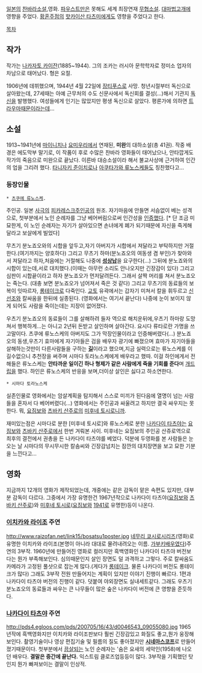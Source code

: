 [[일본]]의 [[찬바라]]소설,영화. [[파우스트]]만은 못해도 세계 최장연재 [[무협소설]]. [[대마법고개]]에 영향을 주었다. [[황혼주점]]의 [[핫카이산 타츠미]]에게도 영향을 주었다고 한다.

[[목차]]

== 작가 ==
작가는 [http://ja.wikipedia.org/wiki/%E4%B8%AD%E9%87%8C%E4%BB%8B%E5%B1%B1 나카자토 카이잔](1885~1944). 그의 조카는 러시아 문학학자로 정미소 업자의 차남으로 태어났다. 형은 요절.

1906년에 데뷔했으며, 1944년 4월 22일에 [[장티푸스]]로 사망.
청년시절부터 독신으로 살아왔는데, 27세때는 아예 근무처의 수도 신문사에서 독신회를 결성(...)해서 기관지 [[독신]]을 발행했다. 여성들에게 인기는 많았지만 평생 독신으로 살았다. 평론가에 의하면 [[트라우마]]때문이라는데...

== 소설 ==
1913~1941년에 [[마이니치]]나 [[요미우리]]에서 연재된,  '''미완'''의 대하소설(총 41권). 작중 배경은 에도막부 말기로, 이 작품이 후로 수많은 찬바라 영화들이 태어났으나, 안타깝게도 작가의 죽음으로 미완으로 끝났다. 이른바 대승소설이라 해서 불교사상에 근거하여 인간의 업을 그리려 했다. [[타니자키 준이치로]]나 [[아쿠타가와 류노스케]]들도 칭찬했다고...


=== 등장인물 ===
 * [[츠쿠에 류노스케]].
주인공. 일본 [[사극]]의 [[피카레스크]]주인공의 원조. 자기마음에 안들면 서슴없이 베는 성격으로, 첫부분에서 노인 순례자를 그냥 베어버림으로써 인간성을 [[인증]]했다. [* 단 조금 미묘한게, 이 노인 순례자는 자기가 살아있으면 손녀에게 폐가 되기때문에 자신을 죽게해달라고 보살에게 빌었다]

무츠기 분노죠오와의 시합을 앞두고,자기 아버지가 시합에서 져달라고 부탁하지만 거절한다.(여기까지는 양호하다) 그리고 무츠기 하마(분노죠오의 여동생 겸 부인)가 찾아와서 져달라고 하자,처음에는 거절해도 나중에 '''[[성상납]]'''을 요구한다(...) 그뒤에 분노죠와의 시합이 있는데,서로 대치했다.(이때는 아무런 소리도 안나오지만 긴장감이 있다) 그리고 심판이 시합끝이라고 하자 분노죠오가 먼저달려든다. 그래서 살짝 머리를 쳐서 분노죠오는 죽는다. (대충 보면 분노죠오가 넘어져서 죽은 것 같다) 그리고 무츠기의 동료들의 보복이 잇따르자, [[롱테이크]]로 다죽인다. [[교토]] 유곽에서는 갑자기 미쳐서 칼을 휘두르고 [[신선조]]와 칼싸움을 한뒤에 실종된다. (영화에서는 여기서 끝난다) 나중에 눈이 보이지 않게 되어도 사람을 죽이는데는 지장이 없어졌다.

우츠기 분노죠오의 동료들이 그를 살해하려 들자 역으로 해치운뒤에,우츠기 하마랑 도망쳐서 행복하게...는 아니고 2년뒤 돈받고 살인하며 살아간다. 요시다 류타로란 가명을 쓰고말이다. 츠쿠에 류노스케의 아버지도 그가 막장인물이라고 인증해버렸다(...) 분노죠오의 동생,우츠기 효마에게 자기아들은 검을 배우자 광기에 빠졌으며 효마가 자기아들을 살해하는것만이 다른사람들을 구하는 '''[[길]]'''이라고 했으며,지금 실력으로는 류노스케를 이길수없으니 추천장을 써주며 시마다 토라노스케에게 배우라고 했따. 이걸 하인에게서 전해들은 류노스케는 '''안타까운 일이긴 하나 형제가 같은 사람에게 죽을 기회를 준다'''며 [[개드립]]을 했다. 하인은 류노스케의 반응을 보며,더이상 살인은 싫다고 하소연한다.

 * 시마다 토라노스케
실존인물로 영화에서는 암살계획을 탐지해서 스스로 미끼가 된다음에 열명이 넘는 사람들을 혼자서 다 베어버렸다(...) 영화에서는 주인공과 싸울려고 하지만 결국 싸우지는 못한다. 뭐, [[요짐보]]와 [[츠바키 산주로]]의 [[미후네 토시로]]니까.

재미있는점은 시마다로 분한 [미후네 토시로]와 류노스케로 분한 [[나카다이 타츠야]]는 [[요짐보]]와 [[츠바키 산주로]]에서 한번 겨뤄본 사이. 미후네는 요짐보의 주인공 산쥬로역으로 최후의 결전에서 권총을 든 나카다이 타츠야를 베었다. 덕분에 두영화를 본 사람들은 눈오는 날 시마다의 무시무시한 칼솜씨와 긴장감넘치는 잠깐의 대치장면을 보고 묘한 기분을 느낀다고... 

== 영화 ==
지금까지 12개의 영화가 제작되었는데, 개중에는 같은 감독이 맡은 속편도 있지만, 대부분 감독이 다르다. 그중에서 가장 유명한건 1967년작으로 나카다이 타츠야([[요짐보]]와 [[츠바키 산주로]])와 [[미후네 토시로]]([[요짐보]]와 [[1941]]로 유명한)등이 나온다. 

=== [[이치카와 라이조]] 주연 ===
http://www.raizofan.net/link15/bosatsu1poster.jpg
[[네무리 쿄시로]]시리즈(영화)로 유명한 이치카와 라이조(본명이 아니라 대대로 물려내려오는 이름. [[가부키]]배우였다)주연의 3부작. 1960년에 만들어진 영화로 컬러지만 흑백영화인 나카다이 타츠야 버전보다는 뭔가 부족해보인다. 심의때문인지 살인 장면도 덜 과격하고 그렇다. 주로 칼싸움도 카메라가 고정된 풀샷으로 잡는게 많다.(게다가 [[롱테이크]]. 물론 나카다이 버전도 롱테이크가 많다) 그래도 3부작 전원 만들어지는 계획이 있지만 이야기 진행이 빠르다. 1편과 나카다이 타츠야 버전의 진행이 같다. 덧붙여 야외장면도 실내세트같다. 그래도 우츠기 분노죠오의 동료들과 싸우는 큰 나무들이 많은 숲은 나카다이 버전에 큰 영향을 준듯하다.

=== [[나카다이 타츠야]] 주연 ===
http://pds4.egloos.com/pds/200705/16/43/d0046543_09055080.jpg
1965년작에 흑백영화지만 이치카와 라이조판보다 훨씬 긴장감있고 화질도 좋고,뭔가 웅장해보인다. 촬영기술이나 영상 편집기술 및 필름의 질도 좋아졌지만 '''[[시네마스코프]]'''로 만들어졌기때문이다.  첫부분에서 [[끔살]]되는 노인 순례자는 '숨은 요새의 세악인(1958)에 나오던 배우다. '''결말은 중간에 끝난다.''' 익스트림 클로즈업등등이 많다. 3부작을 기획했던 탓인지 뭔가 빠져보이는 결말이 인상적.
